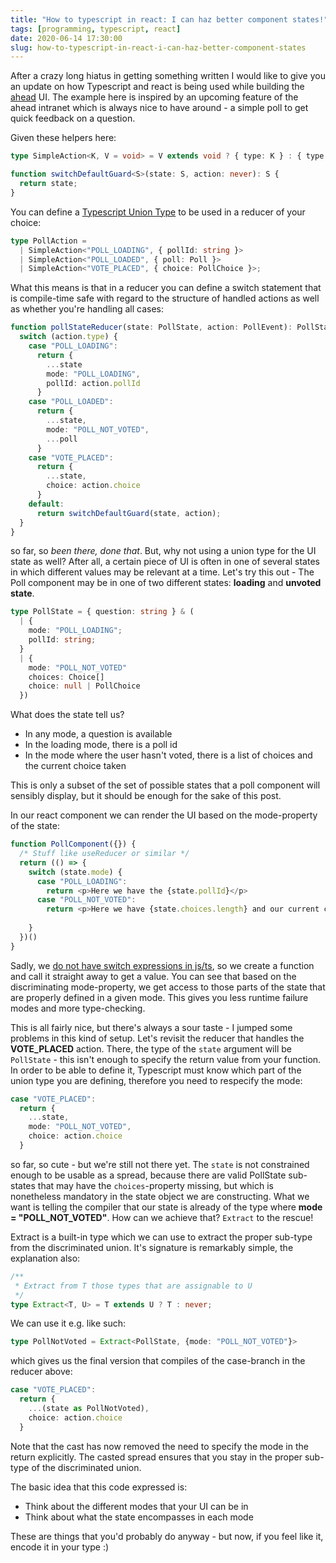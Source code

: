 ```yaml
---
title: "How to typescript in react: I can haz better component states!"
tags: [programming, typescript, react]
date: 2020-06-14 17:30:00
slug: how-to-typescript-in-react-i-can-haz-better-component-states
---
```


After a crazy long hiatus in getting something written I would like to give you an update on how Typescript and react is being used while building the [ahead](https://aheadintranet.com) UI. The example here is inspired by an upcoming feature of the ahead
intranet which is always nice to have around - a simple poll to get quick feedback on a question.

Given these helpers here:

```typescript
type SimpleAction<K, V = void> = V extends void ? { type: K } : { type: K } & V;

function switchDefaultGuard<S>(state: S, action: never): S {
  return state;
}
```

You can define a [Typescript Union Type](https://www.typescriptlang.org/docs/handbook/advanced-types.html#union-types) to be used in a reducer of your choice:

```typescript
type PollAction =
  | SimpleAction<"POLL_LOADING", { pollId: string }>
  | SimpleAction<"POLL_LOADED", { poll: Poll }>
  | SimpleAction<"VOTE_PLACED", { choice: PollChoice }>;
```

What this means is that in a reducer you can define a switch statement that is compile-time safe with regard to the structure of handled actions as well as whether you're handling all cases:

```typescript
function pollStateReducer(state: PollState, action: PollEvent): PollState {
  switch (action.type) {
    case "POLL_LOADING":
      return {
        ...state
        mode: "POLL_LOADING",
        pollId: action.pollId
      }
    case "POLL_LOADED":
      return {
        ...state,
        mode: "POLL_NOT_VOTED",
        ...poll
      }
    case "VOTE_PLACED":
      return {
        ...state,
        choice: action.choice
      }
    default:
      return switchDefaultGuard(state, action);
  }
}
```

so far, so _been there, done that_. But, why not using a union type for the UI state as well? After all, a certain piece of UI is often in one of several states in which different values may be relevant at a time. Let's try this out - The Poll component may be in one of two different states: **loading** and **unvoted state**.

```typescript
type PollState = { question: string } & (
  | {
    mode: "POLL_LOADING";
    pollId: string;
  }
  | {
    mode: "POLL_NOT_VOTED"
    choices: Choice[]
    choice: null | PollChoice
  })
```

What does the state tell us?

* In any mode, a question is available
* In the loading mode, there is a poll id
* In the mode where the user hasn't voted, there is a list of choices and the current choice taken

This is only a subset of the set of possible states that a poll component will sensibly display, but it should be enough for the sake of this post.

In our react component we can render the UI based on the mode-property of the state:

```typescript
function PollComponent({}) {
  /* Stuff like useReducer or similar */
  return (() => {
    switch (state.mode) {
      case "POLL_LOADING":
        return <p>Here we have the {state.pollId}</p>
      case "POLL_NOT_VOTED":
        return <p>Here we have {state.choices.length} and our current choice: {state.choice}</p>
      
    }
  })()
}
```

Sadly, we [do not have switch expressions in js/ts](https://esdiscuss.org/topic/proposal-switch-expressions), so we create a function and call it straight away to get a value. 
You can see that based on the discriminating mode-property, we get access to those parts of the state that are properly defined in a given mode. This gives you less runtime failure modes and more type-checking.

This is all fairly nice, but there's always a sour taste - I jumped some problems in this kind of setup. Let's revisit the reducer that handles the **VOTE_PLACED** action. There, the type of the `state` argument will be `PollState` - this isn't enough to specify the return value from your function. In order to be able to define it, Typescript must know which part of the union type you are defining, therefore you need to respecify the mode:

```typescript
case "VOTE_PLACED":
  return {
    ...state,
    mode: "POLL_NOT_VOTED",
    choice: action.choice
  }
```

so far, so cute - but we're still not there yet. The `state` is not constrained enough to be usable as a spread, because there are valid PollState sub-states that may have the `choices`-property missing, but which is nonetheless mandatory in the state object we are constructing. What we want is telling the compiler that our state is already of the type where **mode = "POLL\_NOT\_VOTED"**. How can we achieve that? `Extract` to the rescue!

Extract is a built-in type which we can use to extract the proper sub-type from the discriminated union. It's signature is remarkably simple, the explanation also:

```typescript
/**
 * Extract from T those types that are assignable to U
 */
type Extract<T, U> = T extends U ? T : never;
```

We can use it e.g. like such:

```typescript
type PollNotVoted = Extract<PollState, {mode: "POLL_NOT_VOTED"}>
```

which gives us the final version that compiles of the case-branch in the reducer above:

```typescript
case "VOTE_PLACED":
  return {
    ...(state as PollNotVoted),
    choice: action.choice
  }
```

Note that the cast has now removed the need to specify the mode in the return explicitly. The casted spread ensures that you stay in the proper sub-type of the discriminated union.

The basic idea that this code expressed is:

* Think about the different modes that your UI can be in
* Think about what the state encompasses in each mode

These are things that you'd probably do anyway - but now, if you feel like it, encode it in your type :)